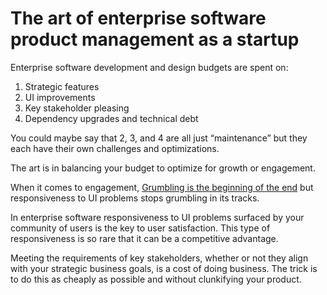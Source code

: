 # The art of enterprise software product management as a startup

Enterprise software development and design budgets are spent on:
1. Strategic features
2. UI improvements
3. Key stakeholder pleasing
4. Dependency upgrades and technical debt

You could maybe say that 2, 3, and 4 are all just “maintenance” but they each have their own challenges and optimizations.

The art is in balancing your budget to optimize for growth or engagement.

When it comes to engagement, [Grumbling is the beginning of the end](/notes/grumbling-is-the-beginning-of-the-end) but responsiveness to UI problems stops grumbling in its tracks.

In enterprise software responsiveness to UI problems surfaced by your community of users is the key to user satisfaction. This type of responsiveness is so rare that it can be a competitive advantage.

Meeting the requirements of key stakeholders, whether or not they align with your strategic business goals, is a cost of doing business. The trick is to do this as cheaply as possible and without clunkifying your product.
